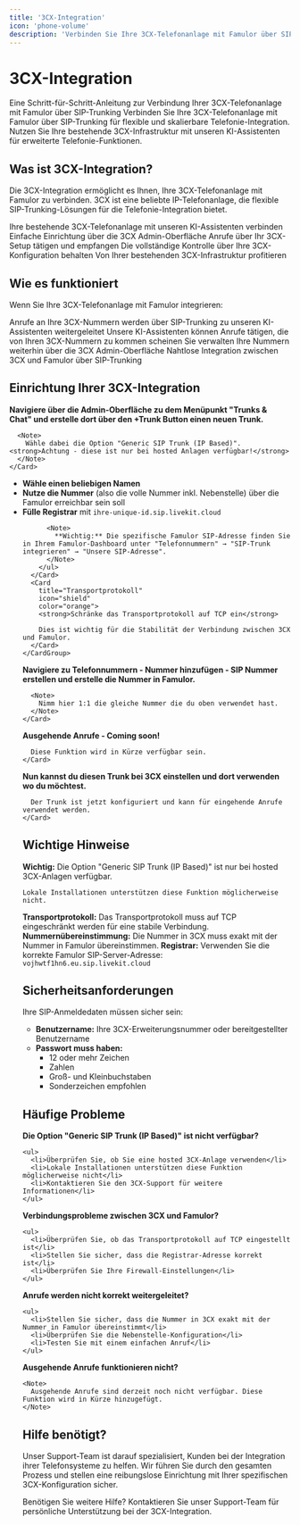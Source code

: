 ```yaml
---
title: '3CX-Integration'
icon: 'phone-volume'
description: 'Verbinden Sie Ihre 3CX-Telefonanlage mit Famulor über SIP-Trunking'
---
```


# 3CX-Integration

<Note>
  Eine Schritt-für-Schritt-Anleitung zur Verbindung Ihrer 3CX-Telefonanlage mit Famulor über SIP-Trunking
</Note>

<CardGroup cols={2}>
  <Card
    title="Was ist 3CX-Integration?"
    icon="phone-volume"
    color="blue">
    Verbinden Sie Ihre 3CX-Telefonanlage mit Famulor über SIP-Trunking für flexible und skalierbare Telefonie-Integration.
  </Card>
  <Card
    title="Vorteile"
    icon="star"
    color="green">
    Nutzen Sie Ihre bestehende 3CX-Infrastruktur mit unseren KI-Assistenten für erweiterte Telefonie-Funktionen.
  </Card>
</CardGroup>

## Was ist 3CX-Integration?

Die 3CX-Integration ermöglicht es Ihnen, Ihre 3CX-Telefonanlage mit Famulor zu verbinden. 3CX ist eine beliebte IP-Telefonanlage, die flexible SIP-Trunking-Lösungen für die Telefonie-Integration bietet.

<Steps>
  <Step title="Bestehende Infrastruktur nutzen">
    Ihre bestehende 3CX-Telefonanlage mit unseren KI-Assistenten verbinden
  </Step>
  <Step title="Einfache Konfiguration">
    Einfache Einrichtung über die 3CX Admin-Oberfläche
  </Step>
  <Step title="Anrufe verwalten">
    Anrufe über Ihr 3CX-Setup tätigen und empfangen
  </Step>
  <Step title="Kontrolle behalten">
    Die vollständige Kontrolle über Ihre 3CX-Konfiguration behalten
  </Step>
  <Step title="Kosten sparen">
    Von Ihrer bestehenden 3CX-Infrastruktur profitieren
  </Step>
</Steps>

## Wie es funktioniert

Wenn Sie Ihre 3CX-Telefonanlage mit Famulor integrieren:

<CardGroup cols={2}>
  <Card
    title="Eingehende Anrufe"
    icon="phone-incoming"
    color="green">
    Anrufe an Ihre 3CX-Nummern werden über SIP-Trunking zu unseren KI-Assistenten weitergeleitet
  </Card>
  <Card
    title="Ausgehende Anrufe"
    icon="phone-outgoing"
    color="blue">
    Unsere KI-Assistenten können Anrufe tätigen, die von Ihren 3CX-Nummern zu kommen scheinen
  </Card>
  <Card
    title="Verwaltung"
    icon="settings"
    color="purple">
    Sie verwalten Ihre Nummern weiterhin über die 3CX Admin-Oberfläche
  </Card>
  <Card
    title="Integration"
    icon="link"
    color="orange">
    Nahtlose Integration zwischen 3CX und Famulor über SIP-Trunking
  </Card>
</CardGroup>

## Einrichtung Ihrer 3CX-Integration

<Steps>
  <Step title="Trunk in 3CX erstellen">
    <Card
      title="Trunk-Erstellung"
      icon="plus-circle"
      color="blue">
      <strong>Navigiere über die Admin-Oberfläche zu dem Menüpunkt "Trunks & Chat" und erstelle dort über den +Trunk Button einen neuen Trunk.</strong>
      
      <Note>
        Wähle dabei die Option "Generic SIP Trunk (IP Based)". <strong>Achtung - diese ist nur bei hosted Anlagen verfügbar!</strong>
      </Note>
    </Card>
  </Step>
  
  <Step title="3CX Trunk konfigurieren">
    <CardGroup cols={2}>
      <Card
        title="Grundkonfiguration"
        icon="settings"
        color="green">
        <ul>
          <li><strong>Wähle einen beliebigen Namen</strong></li>
          <li><strong>Nutze die Nummer</strong> (also die volle Nummer inkl. Nebenstelle) über die Famulor erreichbar sein soll</li>
          <li><strong>Fülle Registrar</strong> mit <code>ihre-unique-id.sip.livekit.cloud</code></li>
          
          <Note>
            **Wichtig:** Die spezifische Famulor SIP-Adresse finden Sie in Ihrem Famulor-Dashboard unter "Telefonnummern" → "SIP-Trunk integrieren" → "Unsere SIP-Adresse".
          </Note>
        </ul>
      </Card>
      <Card
        title="Transportprotokoll"
        icon="shield"
        color="orange">
        <strong>Schränke das Transportprotokoll auf TCP ein</strong>
        
        Dies ist wichtig für die Stabilität der Verbindung zwischen 3CX und Famulor.
      </Card>
    </CardGroup>
  </Step>
  
  <Step title="Famulor Nummer erstellen">
    <Card
      title="Nummer in Famulor"
      icon="phone"
      color="purple">
      <strong>Navigiere zu Telefonnummern - Nummer hinzufügen - SIP Nummer erstellen und erstelle die Nummer in Famulor.</strong>
      
      <Note>
        Nimm hier 1:1 die gleiche Nummer die du oben verwendet hast.
      </Note>
    </Card>
  </Step>
  
  <Step title="Ausgehende Anrufe">
    <Card
      title="Funktionalität"
      icon="phone-outgoing"
      color="blue">
      <strong>Ausgehende Anrufe - Coming soon!</strong>
      
      Diese Funktion wird in Kürze verfügbar sein.
    </Card>
  </Step>
  
  <Step title="Anwendung">
    <Card
      title="Trunk verwenden"
      icon="check-circle"
      color="green">
      <strong>Nun kannst du diesen Trunk bei 3CX einstellen und dort verwenden wo du möchtest.</strong>
      
      Der Trunk ist jetzt konfiguriert und kann für eingehende Anrufe verwendet werden.
    </Card>
  </Step>
</Steps>

## Wichtige Hinweise

<CardGroup cols={2}>
  <Card
    title="Hosted Anlagen erforderlich"
    icon="alert-triangle"
    color="red">
    <strong>Wichtig:</strong> Die Option "Generic SIP Trunk (IP Based)" ist nur bei hosted 3CX-Anlagen verfügbar.
    
    Lokale Installationen unterstützen diese Funktion möglicherweise nicht.
  </Card>
  <Card
    title="TCP-Protokoll"
    icon="shield"
    color="orange">
    <strong>Transportprotokoll:</strong> Das Transportprotokoll muss auf TCP eingeschränkt werden für eine stabile Verbindung.
  </Card>
  <Card
    title="Nummernübereinstimmung"
    icon="phone"
    color="blue">
    <strong>Nummernübereinstimmung:</strong> Die Nummer in 3CX muss exakt mit der Nummer in Famulor übereinstimmen.
  </Card>
  <Card
    title="Registrar-Adresse"
    icon="server"
    color="green">
    <strong>Registrar:</strong> Verwenden Sie die korrekte Famulor SIP-Server-Adresse: <code>vojhwtf1hn6.eu.sip.livekit.cloud</code>
  </Card>
</CardGroup>

## Sicherheitsanforderungen

<Card
  title="SIP-Anmeldedaten Sicherheit"
  icon="shield"
  color="red">
  Ihre SIP-Anmeldedaten müssen sicher sein:
  
  <ul>
    <li><strong>Benutzername:</strong> Ihre 3CX-Erweiterungsnummer oder bereitgestellter Benutzername</li>
    <li><strong>Passwort muss haben:</strong>
      <ul>
        <li>12 oder mehr Zeichen</li>
        <li>Zahlen</li>
        <li>Groß- und Kleinbuchstaben</li>
        <li>Sonderzeichen empfohlen</li>
      </ul>
    </li>
  </ul>
</Card>

## Häufige Probleme

<CardGroup cols={2}>
  <Card
    title="Trunk-Option nicht verfügbar"
    icon="alert-circle"
    color="red">
    <strong>Die Option "Generic SIP Trunk (IP Based)" ist nicht verfügbar?</strong>
    
    <ul>
      <li>Überprüfen Sie, ob Sie eine hosted 3CX-Anlage verwenden</li>
      <li>Lokale Installationen unterstützen diese Funktion möglicherweise nicht</li>
      <li>Kontaktieren Sie den 3CX-Support für weitere Informationen</li>
    </ul>
  </Card>
  
  <Card
    title="Verbindungsprobleme"
    icon="phone-x"
    color="orange">
    <strong>Verbindungsprobleme zwischen 3CX und Famulor?</strong>
    
    <ul>
      <li>Überprüfen Sie, ob das Transportprotokoll auf TCP eingestellt ist</li>
      <li>Stellen Sie sicher, dass die Registrar-Adresse korrekt ist</li>
      <li>Überprüfen Sie Ihre Firewall-Einstellungen</li>
    </ul>
  </Card>
  
  <Card
    title="Nummernübereinstimmung"
    icon="phone"
    color="blue">
    <strong>Anrufe werden nicht korrekt weitergeleitet?</strong>
    
    <ul>
      <li>Stellen Sie sicher, dass die Nummer in 3CX exakt mit der Nummer in Famulor übereinstimmt</li>
      <li>Überprüfen Sie die Nebenstelle-Konfiguration</li>
      <li>Testen Sie mit einem einfachen Anruf</li>
    </ul>
  </Card>
  
  <Card
    title="Ausgehende Anrufe"
    icon="phone-outgoing"
    color="purple">
    <strong>Ausgehende Anrufe funktionieren nicht?</strong>
    
    <Note>
      Ausgehende Anrufe sind derzeit noch nicht verfügbar. Diese Funktion wird in Kürze hinzugefügt.
    </Note>
  </Card>
</CardGroup>

## Hilfe benötigt?

<Tip>
  Unser Support-Team ist darauf spezialisiert, Kunden bei der Integration ihrer Telefonsysteme zu helfen. Wir führen Sie durch den gesamten Prozess und stellen eine reibungslose Einrichtung mit Ihrer spezifischen 3CX-Konfiguration sicher.
</Tip>

<Card
  title="Support kontaktieren"
  icon="headphones"
  color="blue"
  href="https://famulor.de/support">
  Benötigen Sie weitere Hilfe? Kontaktieren Sie unser Support-Team für persönliche Unterstützung bei der 3CX-Integration.
</Card>
